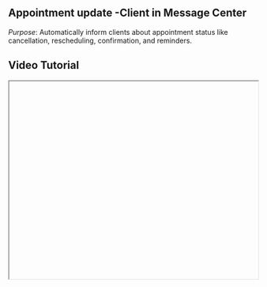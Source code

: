 


<div className="mdx-content">

## Appointment update -Client in Message Center

 

*Purpose*: Automatically inform clients about appointment status like cancellation, rescheduling, confirmation, and reminders.

## Video Tutorial



<iframe
  width="100%"
  height="400"
  title="Appointment update tutorial"
  allowFullScreen
  className="rounded-lg"
/>

---

## Steps:



❶ **Go to the “Promote” section from the main page.**

❷ **Open the “Message Center” tab.**

❸ **Select the option titled “Appointment Updates – Client.”**

❹ **Here, messages will be configured for events such as Cancel, Reschedule, Confirmations, Reminders, and Review Requests.**

❺ **Use toggles to enable or disable these messages as needed.**

❻ **To view or customize the message content, use the preview/template button.**

---

**Tip for First-Time Users**:  
Keeping these automated updates on helps reduce no-shows and keeps clients informed in real-time.

<div className="space-y-4 mt-6">

<div className="my-10 border-t border-gray-200" />

## More questions about this


</div>
<div className="space-y-4 mt-6">
  <details className="bg-white rounded-md p-4 border border-gray-300">
  <summary
    className="font-medium text-base text-gray-900"
    style={{
      backgroundColor: 'transparent',
      outline: 'none',
      cursor: 'pointer',
      userSelect: 'none',
      listStyle: 'none',
    }}
  >Can I turn off specific appointment messages?</summary>
   <p className="mt-2 text-sm text-gray-700">
      Yes, you can toggle off any message you don't want to send.
    </p>
  </details>

  <details className="bg-white rounded-md p-4 border border-gray-300">
  <summary
    className="font-medium text-base text-gray-900"
    style={{
      backgroundColor: 'transparent',
      outline: 'none',
      cursor: 'pointer',
      userSelect: 'none',
      listStyle: 'none',
    }}
  >Will reminders be sent automatically?</summary>
    <p className="mt-2 text-sm text-gray-700">
      Yes, if reminders are enabled, they are sent without any manual input.
    </p>
  </details>
</div>
</div>

---

<div className="space-y-4 mt-6">

<div className="my-10 border-t border-gray-200" />

<div className="mdx-content mt-10">

Was this article helpful?

<div style={{ display: 'flex', gap: '1rem' }}>
  <button style={{ padding: '0.5rem', borderRadius: '9999px', backgroundColor: '#f0f0f0' }}>
    👍
  </button>
  <button style={{ padding: '0.5rem', borderRadius: '9999px', backgroundColor: '#f0f0f0' }}>
    👎
  </button>
</div>
</div>

---
</div>

